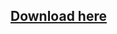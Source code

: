 
## [Download here](https://www.spigotmc.org/resources/interactionvisualizer-visualize-function-blocks-like-crafting-tables-with-animations-client-side.77050/)